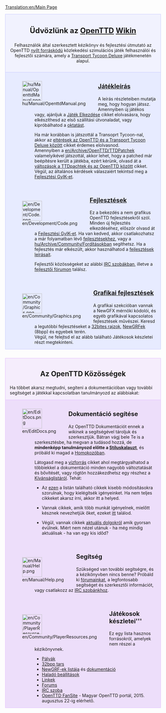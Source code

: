 [[Translation:en/Main Page]]

<div style="background-color: #f1f2fe; border: 1px solid #c7c8fe; margin: 0; padding: 1em 1em 1em 1em; text-align:center">
<div style="font-size:1.7em; font-weight:bold">Üdvözlünk az <span class="plainlinks">[http://www.openttd.org/ OpenTTD]</span> [http://hu.wikipedia.org/wiki/Wiki Wikin]</div>
Felhasználók által szerkesztett kézikönyv és fejlesztési útmutató az OpenTTD [http://www.opensource.org/ nyílt forráskódú]  közlekedési szimulációs játék felhasználói és fejlesztői számára, amely a [[hu/Archive/OpenTTD/Transport Tycoon Deluxe|Transport Tycoon Deluxe]] játékmenetén alapul.
</div>

<div style="background-color: #E7EBFF; border: 1px solid #c7c8fe; border-top:none; padding: 1em 1em 0em 1em; margin-bottom:2em">
<div style="float:left">[[File:hu/Manual/OpenttdManual.png|64px]]</div>
<div style="margin-left:80px; margin-bottom:4em">
<div style="font-size:1.4em; font-weight:bold">[[hu/Manual/Main Page|Játékleírás]]</div>
A leírás részleteiben mutatja meg, hogy hogyan játssz. Amennyiben új játékos vagy, ajánljuk a [[hu/Manual/Tutorial/Main Page|Játék Elkezdése]] cikket elolvasásra, hogy elkészíthesd az első szállítási útvonaladat, vagy kipróbálhatod a [[hu/Manual/Tutorial/Main Page|oktatás]]t.

Ha már korábban is játszottál a Transoprt Tycoon-nal, akkor az [[en/Archive/OpenTTD/Changes from TTD|eltérések az OpenTTD és a Transport Tycoon Deluxe között]] cikket érdemes elolvasnod. <br>
Amennyiben a [[en/Archive/OpenTTD/TTDPatch]]ek valamelyikével játszottál, akkor lehet, hogy a patched már beépítésre került a játékba, ezért kérünk, olvasd át a [[en/Archive/OpenTTD/Comparison of OpenTTD and TTDPatch features|változások a TTDpachtek és az OpenTTD között]] cikket.
Végül, az általános kérdések válaszaiért tekintsd meg a [[hu/Archive/Community/FAQ|Fejlesztési GyIK-et]].
</div>

<div style="float:left">[[File:en/Development/Code.png|64px]]</div>
<div style="margin-left:80px; margin-bottom:4em">
<div style="font-size:1.4em; font-weight:bold">[[en/Development/Main Page|Fejlesztések]]</div>
Ez a bekezdés a nem grafikus OpenTTD fejlesztésekről szól. Minden új fejlesztés elkezdéséhez, először olvasd át a [[en/Development/FAQ development|Fejlesztési GyIK-et]]. Ha van kedved, akkor csatlakozhatsz a már folyamatban lévő [[en/Development/Main Page|fejlesztések]]hez, vagy a [[hu/Archive/Community/Fordítás]]okban segíthetsz. Ha a fejlesztés már elkészült, akkor használhatod a [[en/Development/Main Page|fejlesztések leírásai]]t.

Fejlesztői közösségeket az alábbi [[en/Development/IRC channel|IRC szobák]]ban, illetve a [http://www.tt-forums.net/viewforum.php?f=33 fejlesztői fórumon] találsz.
</div>

<div style="float:left">[[File:en/Community/Graphics.png|64px]]</div>
<div style="margin-left:80px; margin-bottom:1em; min-height:64px">
<div style="font-size:1.4em; font-weight:bold">[[en/Development/NewGRF/Main Page|Grafikai fejlesztések]]</div>
A grafikai szekcióban vannak a NewGFX mérnöki kódolói, és egyéb grafikával kapcsolatos fejlesztések művészei. Keresd a legutóbbi fejlesztéseket a [[en/Archive/Old 32bpp/32bit Graphics Development|32bites rajzok]], [[en/Manual/NewGRF|NewGRFek]] (8bpp) és egyebek terén.<br>
Végül, ne felejtsd el az alább található Játékosok készletei részt megtekinteni.
</div>

</div>

<div style="background-color: #F5EDFC; border: 1px solid #E1BBFF; margin: 0; padding: 1em 1em 0em 1em;">
<div style="font-size:1.6em; font-weight:bold; text-align:center">Az OpenTTD Közösségek</div>
Ha többet akarsz megtudni, segíteni a dokumentációban vagy további segítséget a játékkal kapcsolatban tanulmányozd az alábbiakat:
</div>

<div style="background-color: #EDDEFA; border: 1px solid #E1BBFF; border-top:none; padding: 1em 1em 0em 1em;">

<div style="float:left">[[File:en/EditDocs.png|64px]]</div>
<div style="margin-left:80px; margin-bottom:4em">
<div style="font-size:1.4em; font-weight:bold">Dokumentáció segítése</div>
Az OpenTTD Dokumentációt ennek a <em>wikinek</em> a segítségével tároljuk és szerkesztjük. Bátran vágj bele Te is a szerkesztésbe, ha megvan a tudásod hozzá, de '''mindenképp tanulmányozd előtte a [[en/Wiki/Manual of Style|Stíluskalauzt]]''', és próbáld ki magad a [https://wiki.staging.openttd.org Homokozóban].  

Látogasd meg a [[en/Archive/Community/Village Pump|vízforrás]] cikket ahol megtárgyalhatod a többiekkel a dokumentáció minden nagyobb változtatását és bővítését, vagy rögtön hozzákezdhetsz egy részhez a [[hu/Kívánságlista|Kívánságlistáról]]. Tehát:

*Az [[:Category:en/To do|ezen]] a listán található cikkek kisebb módosításokra szorulnak, hogy kielégítsék igényeinket. Ha nem teljes cikkeket akarsz írni, akkor itt a helyed. 

*Vannak cikkek, amik több munkát igényelnek, mielőtt késznek nevezhetjük őket, ezeket [[:Category:en/Articles to be expanded|itt]] találod.

*Végül, vannak cikkek [[:Category:en/Current events|aktuális dolgokról]] amik gyorsan évülnek. Miért nem nézel utánuk - ha még mindig aktuálisak - ha van egy kis időd?
</div>

<div style="float:left">[[File:en/Manual/Help.png|64px]]</div>
<div style="margin-left:80px; margin-bottom:4em">
<div style="font-size:1.4em; font-weight:bold">Segítség</div>
Szükséged van további segítségre, és a kézikönyvben nincs benne? Próbáld ki [http://www.tt-forums.net/viewforum.php?f=55 fórumainkat], a legfontosabb segítséget és szerkesztői információt, vagy csatlakozz az [[en/Development/IRC channel|IRC szobánkhoz]].
</div>

<div style="float:left">[[File:en/Community/PlayerResources.png|64px]]</div>
<div style="margin-left:80px; margin-bottom:1em">
<div style="font-size:1.4em; font-weight:bold">Játékosok készletei'''</div>
Ez egy lista hasznos forrásokról, amelyek nem részei a kézikönyvnek.
*[[en/Community/Scenarios/Main Page|Pályák]]
*[[en/Archive/Old 32bpp/List of downloadable 32 bpp tars|32bpp tars]]
*[[en/Community/NewGRF/Main Page|NewGRF-ek listája]] és [[en/Manual/NewGRF|dokumentáció]]
*[[en/Archive/Manual/Settings/Advanced Settings|Haladó beállítások]]
*[[en/Archive/Lists/Links|Linkek]]
*[http://www.tt-forums.net/index.php?c=20 Forums]
*[[en/Development/IRC channel|IRC szoba]]
*[http://www.openttdfansite.info/news.php OpenTTD FanSite] - Magyar OpenTTD portál, 2015. augusztus 22-ig elérhető.
</div>
</div>